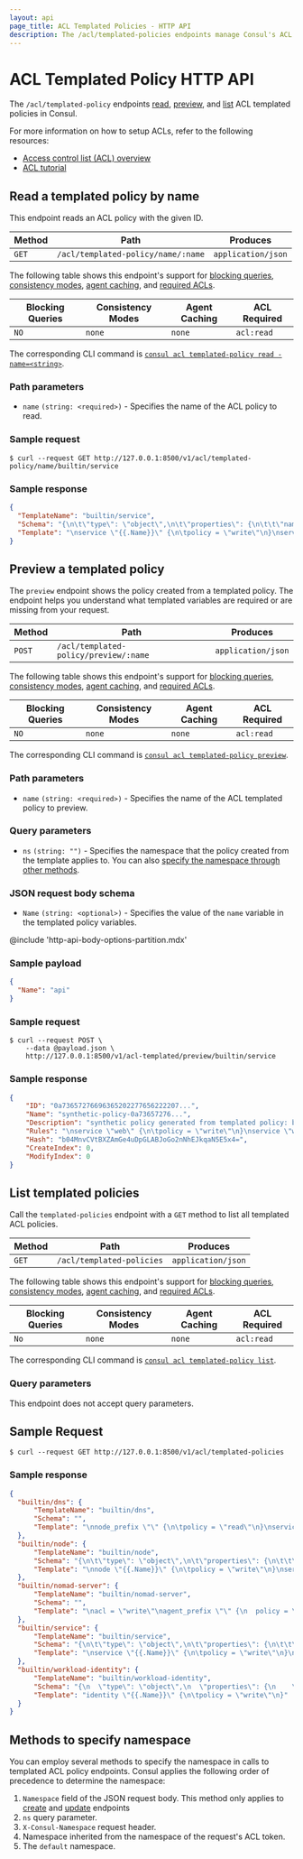 ```yaml
---
layout: api
page_title: ACL Templated Policies - HTTP API
description: The /acl/templated-policies endpoints manage Consul's ACL templated policies.
---
```


# ACL Templated Policy HTTP API

The `/acl/templated-policy` endpoints [read](#read-a-templated-policy-by-name),
[preview](#preview-a-templated-policy), and [list](#list-templated-policies) ACL templated policies in Consul.

For more information on how to setup ACLs, refer to the following resources: 

- [Access control list (ACL) overview](/consul/docs/security/acl)
- [ACL tutorial](/consul/tutorials/security/access-control-setup-production)

## Read a templated policy by name

This endpoint reads an ACL policy with the given ID.

| Method | Path                     | Produces           |
| ------ | ------------------------ | ------------------ |
| `GET`  | `/acl/templated-policy/name/:name` | `application/json` |

The following table shows this endpoint's support for
[blocking queries](/consul/api-docs/features/blocking),
[consistency modes](/consul/api-docs/features/consistency),
[agent caching](/consul/api-docs/features/caching), and
[required ACLs](/consul/api-docs/api-structure#authentication).

| Blocking Queries | Consistency Modes | Agent Caching | ACL Required |
| ---------------- | ----------------- | ------------- | ------------ |
| `NO`            | `none`             | `none`        | `acl:read`   |

The corresponding CLI command is [`consul acl templated-policy read -name=<string>`](/consul/commands/acl/templated-policy/read#name).

### Path parameters

- `name` `(string: <required>)` - Specifies the name of the ACL policy to read.

### Sample request

```shell-session
$ curl --request GET http://127.0.0.1:8500/v1/acl/templated-policy/name/builtin/service
```

### Sample response

```json
{
  "TemplateName": "builtin/service",
  "Schema": "{\n\t\"type\": \"object\",\n\t\"properties\": {\n\t\t\"name\": { \"type\": \"string\", \"$ref\": \"#/definitions/min-length-one\" }\n\t},\n\t\"required\": [\"name\"],\n\t\"definitions\": {\n\t\t\"min-length-one\": {\n\t\t\t\t\"type\": \"string\",\n\t\t\t\t\"minLength\": 1\n\t\t}\n\t}\n}",
  "Template": "\nservice \"{{.Name}}\" {\n\tpolicy = \"write\"\n}\nservice \"{{.Name}}-sidecar-proxy\" {\n\tpolicy = \"write\"\n}\nservice_prefix \"\" {\n\tpolicy = \"read\"\n}\nnode_prefix \"\" {\n\tpolicy = \"read\"\n}"
}
```

## Preview a templated policy

The `preview` endpoint shows the policy created from a templated policy. The endpoint helps you understand what templated variables are required or are missing from your request.

| Method | Path          | Produces           |
| ------ | ------------- | ------------------ |
| `POST`  | `/acl/templated-policy/preview/:name` | `application/json` |

The following table shows this endpoint's support for
[blocking queries](/consul/api-docs/features/blocking),
[consistency modes](/consul/api-docs/features/consistency),
[agent caching](/consul/api-docs/features/caching), and
[required ACLs](/consul/api-docs/api-structure#authentication).

| Blocking Queries | Consistency Modes | Agent Caching | ACL Required |
| ---------------- | ----------------- | ------------- | ------------ |
| `NO`             | `none`            | `none`        | `acl:read`  |

The corresponding CLI command is [`consul acl templated-policy preview`](/consul/commands/acl/templated-policy/preview).

### Path parameters

- `name` `(string: <required>)` - Specifies the name of the ACL templated policy to preview.

### Query parameters

- `ns` `(string: "")` <EnterpriseAlert inline /> - Specifies the namespace that the policy created from the template applies to.
  You can also [specify the namespace through other methods](#methods-to-specify-namespace).

### JSON request body schema

- `Name` `(string: <optional>)` - Specifies the value of the `name` variable in the templated policy variables.

@include 'http-api-body-options-partition.mdx'

### Sample payload

```json
{
  "Name": "api"
}
```

### Sample request

```shell-session
$ curl --request POST \
    --data @payload.json \
    http://127.0.0.1:8500/v1/acl-templated/preview/builtin/service
```

### Sample response

```json
{
    "ID": "0a73657276696365202277656222207...",
    "Name": "synthetic-policy-0a73657276...",
    "Description": "synthetic policy generated from templated policy: builtin/service",
    "Rules": "\nservice \"web\" {\n\tpolicy = \"write\"\n}\nservice \"web-sidecar-proxy\" {\n\tpolicy = \"write\"\n}\nservice_prefix \"\" {\n\tpolicy = \"read\"\n}\nnode_prefix \"\" {\n\tpolicy = \"read\"\n}",
    "Hash": "b04MnvCVtBXZAmGe4uDpGLABJoGo2nNhEJkqaN5E5x4=",
    "CreateIndex": 0,
    "ModifyIndex": 0
}
```

## List templated policies

Call the `templated-policies` endpoint with a `GET` method to list all templated ACL policies.

| Method | Path                      | Produces           |
| ------ | ------------------------- | ------------------ |
| `GET`  | `/acl/templated-policies` | `application/json` |

The following table shows this endpoint's support for
[blocking queries](/consul/api-docs/features/blocking),
[consistency modes](/consul/api-docs/features/consistency),
[agent caching](/consul/api-docs/features/caching), and
[required ACLs](/consul/api-docs/api-structure#authentication).

| Blocking Queries | Consistency Modes | Agent Caching | ACL Required |
| ---------------- | ----------------- | ------------- | ------------ |
| `No`             | `none`             | `none`        | `acl:read`   |

The corresponding CLI command is [`consul acl templated-policy list`](/consul/commands/acl/templated-policy/list).

### Query parameters

This endpoint does not accept query parameters.

## Sample Request

```shell-session
$ curl --request GET http://127.0.0.1:8500/v1/acl/templated-policies
```

### Sample response 

```json
{
  "builtin/dns": {
      "TemplateName": "builtin/dns",
      "Schema": "",
      "Template": "\nnode_prefix \"\" {\n\tpolicy = \"read\"\n}\nservice_prefix \"\" {\n\tpolicy = \"read\"\n}\nquery_prefix \"\" {\n\tpolicy = \"read\"\n}"
  },
  "builtin/node": {
      "TemplateName": "builtin/node",
      "Schema": "{\n\t\"type\": \"object\",\n\t\"properties\": {\n\t\t\"name\": { \"type\": \"string\", \"$ref\": \"#/definitions/min-length-one\" }\n\t},\n\t\"required\": [\"name\"],\n\t\"definitions\": {\n\t\t\"min-length-one\": {\n\t\t\t\t\"type\": \"string\",\n\t\t\t\t\"minLength\": 1\n\t\t}\n\t}\n}",
      "Template": "\nnode \"{{.Name}}\" {\n\tpolicy = \"write\"\n}\nservice_prefix \"\" {\n\tpolicy = \"read\"\n}"
  },
  "builtin/nomad-server": {
      "TemplateName": "builtin/nomad-server",
      "Schema": "",
      "Template": "\nacl = \"write\"\nagent_prefix \"\" {\n  policy = \"read\"\n}\nnode_prefix \"\" {\n  policy = \"read\"\n}\nservice_prefix \"\" {\n  policy = \"write\"\n}"
  },
  "builtin/service": {
      "TemplateName": "builtin/service",
      "Schema": "{\n\t\"type\": \"object\",\n\t\"properties\": {\n\t\t\"name\": { \"type\": \"string\", \"$ref\": \"#/definitions/min-length-one\" }\n\t},\n\t\"required\": [\"name\"],\n\t\"definitions\": {\n\t\t\"min-length-one\": {\n\t\t\t\t\"type\": \"string\",\n\t\t\t\t\"minLength\": 1\n\t\t}\n\t}\n}",
      "Template": "\nservice \"{{.Name}}\" {\n\tpolicy = \"write\"\n}\nservice \"{{.Name}}-sidecar-proxy\" {\n\tpolicy = \"write\"\n}\nservice_prefix \"\" {\n\tpolicy = \"read\"\n}\nnode_prefix \"\" {\n\tpolicy = \"read\"\n}"
  },
  "builtin/workload-identity": {
      "TemplateName": "builtin/workload-identity",
      "Schema": "{\n  \"type\": \"object\",\n  \"properties\": {\n    \"name\": { \"type\": \"string\", \"$ref\": \"#/definitions/min-length-one\" }\n  },\n  \"required\": [\"name\"],\n  \"definitions\": {\n    \"min-length-one\": {\n      \"type\": \"string\",\n      \"minLength\": 1\n    }\n  }\n}",
      "Template": "identity \"{{.Name}}\" {\n\tpolicy = \"write\"\n}"
  }
}
```

## Methods to specify namespace <EnterpriseAlert inline />

You can employ several methods to specify the namespace in calls to templated ACL policy endpoints. Consul applies the following order of precedence to determine the namespace:
1. `Namespace` field of the JSON request body. This method only applies to [create](#create-a-policy) and [update](#update-a-policy) endpoints
1. `ns` query parameter.
1. `X-Consul-Namespace` request header.
1. Namespace inherited from the namespace of the request's ACL token.
1. The `default` namespace.